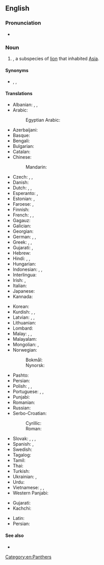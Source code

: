 ==English==

{{wikipedia|Asiatic lion}}
{{wikispecies|Panthera leo persica}}

===Pronunciation===
* {{IPA|en|/ˈeɪʒən ˈlaɪən/}}

===Noun===
{{en-noun}}

# {{taxlink|Panthera leo persica|subspecies|noshow=1}}, a subspecies of [[lion]] that inhabited [[Asia]].

====Synonyms====
* {{vern|Asiatic lion}}, {{vern|Indian lion}}, {{taxlink|Felis leo persicus|subspecies|noshow=1}}

====Translations====
{{trans-top|species of lion that inhabited Asia}}
* Albanian: {{t-check|sq|luan Aziatik|m}}, {{t-check|sq|luan persik|m}}, {{t-check|sq|luan indian|m}}
* Arabic: {{t-check|ar|أَسَد آسِيَوِيّ|m}}
*: Egyptian Arabic: {{t|arz|سبع اسيوى}}
* Azerbaijani: {{t-check|az|Asiya şiri}}
* Basque: {{t-check|eu|Asiar lehoia}}
* Bengali: {{t-check|bn|এশীয় সিংহ}}
* Bulgarian: {{t-check|bg|азиатски лъв|m}}
* Catalan: {{t-check|ca|lleó asiàtic|m}}
* Chinese:
*: Mandarin: {{t-check|cmn|亞洲獅}}
* Czech: {{t-check|cs|lev perský|m}}, {{t-check|cs|lev indický|m}}, {{t-check|cs|lev asijský|m}}
* Danish: {{t-check|da|asiatisk løve|c}}
* Dutch: {{t|nl|Perzische leeuw|m}}, {{t|nl|Aziatische leeuw|m}}, {{t-check|nl|Indische leeuw|m}}
* Esperanto: {{t|eo|persa leono}}, {{t|eo|azia leono}}
* Estonian: {{t-check|et|aasia lõvi}}, {{t-check|et|india lõvi}}
* Faroese: {{t-check|fo|Asiatisk leyva|f}}, {{t-check|fo|Asiatiskt ljón|n}}
* Finnish: {{t|fi|aasianleijona}}
* French: {{t|fr|lion d'Asie|m}}, {{t-check|fr|lion asiatique|m}}, {{t-check|fr|lion persan|m}}
* Gagauz: {{t-check|gag|Aziya aslanı}}
* Galician: {{t-check|gl|león asiátio|m}}
* Georgian: {{t-check|ka|აზიური ლომი}}
* German: {{t|de|persischer Löwe|m}}, {{t|de|asiatischer Löwe|m}}, {{t|de|indischer Löwe|m}}
* Greek: {{t|el|ασιατικό λιοντάρι|n}}, {{t|el|ινδικό λιοντάρι}}, {{t|el|λέων ο περσικός}}
* Gujarati: {{t|gu|tr=sinh}}, {{t|gu|tr=sawaj}}
* Hebrew: {{t-check|he|אריה אסייתי|m}}
* Hindi: {{t+|hi|शेर|m}}, {{t-check|hi|ऊँट-बाघ|m}} <!-- (literally: camel tiger) -->, {{t-check|hi|एशियाई सिंह|m}}
* Hungarian: {{t|hu|ázsiai oroszlán}}
* Indonesian: {{t|id|singa asia}}, {{t|id|singa india}}, {{t|id|singa persia}}
* Interlingua: {{t-check|ia|leon asiatic}}
* Irish: {{t|ga|leon Áiseach|m}}, {{t|ga|leon Indiach|m}}
* Italian: {{t-check|it|leone asiatico|m}}
* Japanese: {{t|ja|インドライオン|tr=Indo raion}}
* Kannada: {{t-check|kn|ಭಾರತೀಯ ಸಿಂಹ}}
{{trans-mid}}
* Korean: {{t-check|ko|아시아사자}}
* Kurdish: {{t+check|kmr|şêrê îranî}}, {{t+check|kmr|şêrê arî}}, {{t+check|kmr|şêrê asyayî}}
* Latvian: {{t-check|lv|Āzijas lauva|?}}, {{t-check|lv|Indijas lauva|?}}, {{t-check|lv|Persijas lauva|?}}
* Lithuanian: {{t-check|lt|Azijinis liūtas|m}}
* Lombard: {{t-check|lmo|leun asiatich|?}}
* Malay: {{t-check|ms|singa Asia}}, {{t-check|ms|singa India}}, {{t-check|ms|singa Persia}}
* Malayalam: {{t-check|ml|ഏഷ്യൻ സിംഹം}}
* Mongolian: {{t-check|mn|Ази арслан}}, {{t-check|mn|Энэтхэг арслан}}
* Norwegian:
*: Bokmål: {{t-check|nb|Asiatisk løve|f|m}}
*: Nynorsk: {{t-check|nn|Asiatisk løve|f}}
* Pashto: {{t-check|ps|آسيايي زمري}}
* Persian: {{t-check|fa|شیر آسیایی}}
* Polish: {{t-check|pl|lew azjatycki|m}}, {{t-check|pl|lew perski|m}}, {{t-check|pl|lew indyjski|m}}
* Portuguese: {{t|pt|leão asiático|m}}, {{t|pt|leão indiano|m}}, {{t|pt|leão persa|m}}
* Punjabi: {{t-check|pa|ਏਸ਼ੀਆਈ ਬੱਬਰ ਸ਼ੇਰ|m}}
* Romanian: {{t|ro|leu asiatic|m}}
* Russian: {{t|ru|азиа́тский лев|m}}
* Serbo-Croatian:
*: Cyrillic: {{t-check|sh|а̑зӣјскӣ ла̏в|m}}
*: Roman: {{t-check|sh|ȃzījskī lȁv|m}}
* Slovak: {{t-check|sk|lev perzský|m}}, {{t-check|sk|lev indický|m}}, {{t-check|sk|lev ázijský|m}}, {{t-check|sk|ázijský lev|m}} {{qualifier|informal}}
* Spanish: {{t|es|león de Asia|m}}, {{t-check|es|león asiático|m}}
* Swedish: {{t|sv|[[asiatisk]]t [[lejon]]|n}}
* Tagalog: {{t-check|tl|leong Asyatiko}}
* Tamil: {{t-check|ta|ஆசியச் சிங்கம்}}
* Thai: {{t-check|th|สิงโตอินเดีย}}
* Turkish: {{t-check|tr|Asya aslanı}}
* Ukrainian: {{t-check|uk|азійський лев|m}}, {{t-check|uk|інді́йський лев|m}}
* Urdu: {{t-check|ur|ایشیائی ببر شیر|m}}
* Vietnamese: {{t-check|vi|sư tử châu Á}}, {{t-check|vi|sư tử Ấn Độ}}, {{t-check|vi|sư tử Á-Âu}}
* Western Panjabi: {{t-check|pnb|ایشیائی شیر|?}}
{{trans-bottom}}

{{checktrans-top}}
* Gujarati: {{t-check|gu|tr=hawaj}}
* Kachchi: {{t-check|kfr|tr=hawaj}}
{{trans-mid}}
* Latin: {{t-check|la|Panthera leo persica}}
* Persian: {{t+check|fa|شیر|tr=shir}}
{{trans-bottom}}

====See also====
* {{projectlink|wikipedia|Lion}}

[[Category:en:Panthers]]